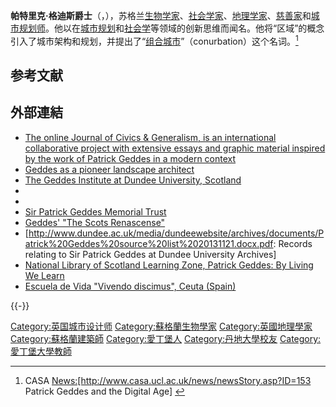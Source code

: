 {{noteTA
|1=zh-cn:帕特里克; zh-hk:柏德烈; zh-tw:派屈克;
|2=zh-cn:盖迪斯; zh-hk:基德斯; zh-tw:葛德斯; zh-hant:格迪斯
|3=zh-cn:托马斯; zh-hk:湯瑪士; zh-tw:湯瑪斯;
}}
{{Infobox scientist
|name              = 帕特里克·格迪斯 <br> Patrick Geddes
|image             = Patrick Geddes (1886).jpg
|image_size        = 150px
|caption           = 帕特里克·格迪斯，摄于约1886年
|birth_date        = 1854年10月2日
|birth_place       = {{UK}}[[苏格兰|苏格兰]][[巴勒特|巴勒特]]
|death_date        = {{Death date and age|1932|4|17|1854|10|2}}
|death_place       = {{FRA}}[[蒙佩利爾|蒙佩利爾]][[苏格兰学院|苏格兰学院]]
|nationality       = [[苏格兰|苏格兰]]
|ethnicity         = 
|field             = 
|work_institutions = [[爱丁堡大学|爱丁堡大学]]动物学讲师（1880–1888）<br>[[邓迪大学|邓迪大学学院]]植物学教授（1889–1914）<br>印度[[孟买大学|孟买大学]]公民及社会学教授（1920–1923）
|alma_mater        = [[皇家矿业学院|皇家矿业学院]]
|doctoral_advisor  = 
|doctoral_students = 
|known_for         = [[组合城市|组合城市]]
|influences        = [[托马斯·亨利·赫胥黎|托马斯·亨利·赫胥黎]]
|influenced        = 
|prizes            = 
|religion          = 
|signature         = P-Geddes-autograph.png
}}
'''帕特里克·格迪斯爵士'''（{{lang-en|Patrick Geddes}}，{{bd|1854年|10月2日|1932年|4月17日}}），苏格兰[[生物学家|生物学家]]、[[社会学家|社会学家]]、[[地理学家|地理学家]]、[[慈善家|慈善家]]和[[城市规划师|城市规划师]]。他以在[[城市规划|城市规划]]和[[社会学|社会学]]等领域的创新思维而闻名。他将“区域”的概念引入了城市架构和规划，并提出了“[[组合城市|组合城市]]”（conurbation）这个名词。<ref>CASA News:[http://www.casa.ucl.ac.uk/news/newsStory.asp?ID=153 Patrick Geddes and the Digital Age] {{webarchive|url=https://web.archive.org/web/20070708164801/http://www.casa.ucl.ac.uk/news/newsStory.asp?ID=153 |date=2007-07-08 }}</ref>

== 参考文献 ==
{{Reflist}}

== 外部連結 ==
{{stack begin}}
{{Commonscat|Patrick Geddes}}
{{stack end}}
*[https://web.archive.org/web/20060206194718/http://www.patrickgeddes.co.uk/ The online Journal of Civics & Generalism, is an international collaborative project with extensive essays and graphic material inspired by the work of Patrick Geddes in a modern context]
*[https://web.archive.org/web/20080829221011/http://www.gardenvisit.com/landscape/architecture/landscape-institute-uk.htm Geddes as a pioneer landscape architect]
*[http://www.dundee.ac.uk/geddesinstitute The Geddes Institute at Dundee University, Scotland] {{Wayback|url=http://www.dundee.ac.uk/geddesinstitute |date=20201130104447 }}
* {{Gutenberg author |id=Geddes,+Patrick,+Sir | name=Patrick Geddes}}
* {{Internet Archive author |sname=Patrick Geddes}}
*[http://www.patrickgeddestrust.co.uk/ Sir Patrick Geddes Memorial Trust] {{Wayback|url=http://www.patrickgeddestrust.co.uk/ |date=20080111125743 }}
*[http://www.alastairmcintosh.com/general/resources/2010-Geddes-Blackie.pdf Geddes' "The Scots Renascense"] {{Wayback|url=http://www.alastairmcintosh.com/general/resources/2010-Geddes-Blackie.pdf |date=20110606125408 }}
*[http://www.dundee.ac.uk/media/dundeewebsite/archives/documents/Patrick%20Geddes%20source%20list%2020131121.docx.pdf: Records relating to Sir Patrick Geddes at Dundee University Archives]
*[http://www.nls.uk/learning-zone/politics-and-society/patrick-geddes National Library of Scotland Learning Zone, Patrick Geddes: By Living We Learn] {{Wayback|url=http://www.nls.uk/learning-zone/politics-and-society/patrick-geddes |date=20210204121036 }}
*[http://www.elsignificadodelavida.com  Escuela de Vida "Vivendo discimus", Ceuta (Spain)] {{Wayback|url=http://www.elsignificadodelavida.com/ |date=20201212131534 }}

{{-}}
{{Authority control}}
{{城市与区域规划}}

{{DEFAULTSORT: Geddes, Patrick}}
[[Category:英国城市设计师|Category:英国城市设计师]]
[[Category:蘇格蘭生物學家|Category:蘇格蘭生物學家]]
[[Category:英國地理學家|Category:英國地理學家]]
[[Category:蘇格蘭建築師|Category:蘇格蘭建築師]]
[[Category:愛丁堡人|Category:愛丁堡人]]
[[Category:丹地大學校友|Category:丹地大學校友]]
[[Category:愛丁堡大學教師|Category:愛丁堡大學教師]]